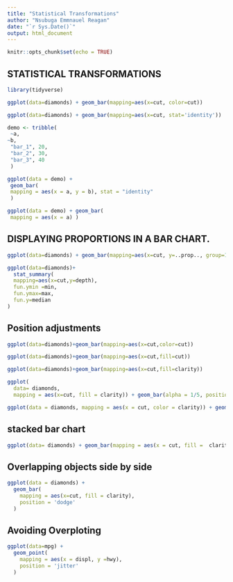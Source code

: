 ---
title: "Statistical Transformations"
author: "Nsubuga Emmnauel Reagan"
date: "`r Sys.Date()`"
output: html_document
---

```{r setup, include=FALSE}
knitr::opts_chunk$set(echo = TRUE)
```

## STATISTICAL TRANSFORMATIONS

```{r}
library(tidyverse)
```

```{r}
ggplot(data=diamonds) + geom_bar(mapping=aes(x=cut, color=cut))
```
```{r}
ggplot(data=diamonds) + geom_bar(mapping=aes(x=cut, stat='identity'))
```

```{r}
demo <- tribble(
 ~a,      
~b,
 "bar_1", 20,
 "bar_2", 30,
 "bar_3", 40
 )
```


```{r}
ggplot(data = demo) +
 geom_bar(
 mapping = aes(x = a, y = b), stat = "identity"
 )
```

```{r}
ggplot(data = demo) + geom_bar(
 mapping = aes(x = a) )
```

## DISPLAYING PROPORTIONS IN A BAR CHART.

```{r}
ggplot(data=diamonds) + geom_bar(mapping=aes(x=cut, y=..prop.., group=1))
```


```{r}
ggplot(data=diamonds)+
  stat_summary(
  mapping=aes(x=cut,y=depth),
  fun.ymin =min,
  fun.ymax=max,
  fun.y=median
)
```



## Position adjustments

```{r}
ggplot(data=diamonds)+geom_bar(mapping=aes(x=cut,color=cut))

```


```{r}
ggplot(data=diamonds)+geom_bar(mapping=aes(x=cut,fill=cut))
```

```{r}
ggplot(data=diamonds)+geom_bar(mapping=aes(x=cut,fill=clarity))
```

```{r}
ggplot(
  data= diamonds,
  mapping = aes(x=cut, fill = clarity)) + geom_bar(alpha = 1/5, position = 'identity')

```


```{r}
ggplot(data = diamonds, mapping = aes(x = cut, color = clarity)) + geom_bar(fill = NA, position = 'identity')
```
## stacked bar chart 

```{r}
ggplot(data= diamonds) + geom_bar(mapping = aes(x = cut, fill =  clarity), position = 'fill')
```


## Overlapping objects side by side 

```{r}
ggplot(data = diamonds) +
  geom_bar(
    mapping = aes(x=cut, fill = clarity),
    position = 'dodge'
  )
```


## Avoiding Overploting

```{r}
ggplot(data=mpg) +
  geom_point(
    mapping = aes(x = displ, y =hwy),
    position = 'jitter'
  )
```

